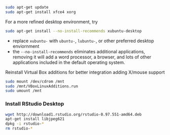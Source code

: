 ```bash
sudo apt-get update
sudo apt-get install xfce4 xorg
```

For a more refined desktop environment, try 

```bash
sudo apt-get install --no-install-recommends xubuntu-desktop 
```
* replace `xubuntu-` with `ubuntu-`, `lubuntu-`, or other preferred desktop enviornment
* the `--no-install-recommends` eliminates additional applications, removing it will add a word processor, a browser, and lots of other applications included in the default operating system.

Reinstall Virtual Box additions for better integration adding X/mouse support

```bash
sudo mount /dev/cdrom /mnt
sudo /mnt/VBoxLinuxAdditions.run
sudo umount /mnt
```

### Install RStudio Desktop

```bash
wget http://download1.rstudio.org/rstudio-0.97.551-amd64.deb
apt-get install libjpeg621
dpkg -i rstudio-*
rm rstudio-*
```
